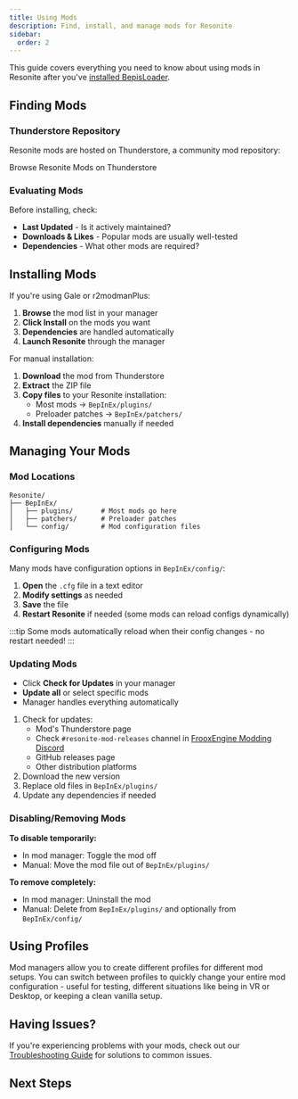 ```yaml
---
title: Using Mods
description: Find, install, and manage mods for Resonite
sidebar:
  order: 2
---
```



This guide covers everything you need to know about using mods in Resonite after you've [installed BepisLoader](/getting-started/installation/).

## Finding Mods

### Thunderstore Repository

Resonite mods are hosted on Thunderstore, a community mod repository:

<LinkButton href="https://thunderstore.io/c/resonite/" variant="primary" icon="external">
  Browse Resonite Mods on Thunderstore
</LinkButton>

### Evaluating Mods

Before installing, check:
- **Last Updated** - Is it actively maintained?
- **Downloads & Likes** - Popular mods are usually well-tested
- **Dependencies** - What other mods are required?

## Installing Mods

<Tabs>
<TabItem label="With Mod Manager (Recommended)">

If you're using Gale or r2modmanPlus:

1. **Browse** the mod list in your manager
2. **Click Install** on the mods you want
3. **Dependencies** are handled automatically
4. **Launch Resonite** through the manager

</TabItem>
<TabItem label="Manual Installation">

For manual installation:

1. **Download** the mod from Thunderstore
2. **Extract** the ZIP file
3. **Copy files** to your Resonite installation:
   - Most mods → `BepInEx/plugins/`
   - Preloader patches → `BepInEx/patchers/`
4. **Install dependencies** manually if needed

</TabItem>
</Tabs>

## Managing Your Mods

### Mod Locations

```
Resonite/
├── BepInEx/
│   ├── plugins/       # Most mods go here
│   ├── patchers/      # Preloader patches
│   └── config/        # Mod configuration files
```

### Configuring Mods

Many mods have configuration options in `BepInEx/config/`:

1. **Open** the `.cfg` file in a text editor
2. **Modify settings** as needed
3. **Save** the file
4. **Restart Resonite** if needed (some mods can reload configs dynamically)

:::tip
Some mods automatically reload when their config changes - no restart needed!
:::

### Updating Mods

<Tabs>
<TabItem label="With Mod Manager">

- Click **Check for Updates** in your manager
- **Update all** or select specific mods
- Manager handles everything automatically

</TabItem>
<TabItem label="Manual">

1. Check for updates:
   - Mod's Thunderstore page
   - Check `#resonite-mod-releases` channel in [FrooxEngine Modding Discord](https://discord.gg/vCDJK9xyvm)
   - GitHub releases page
   - Other distribution platforms
2. Download the new version
3. Replace old files in `BepInEx/plugins/`
4. Update any dependencies if needed

</TabItem>
</Tabs>

### Disabling/Removing Mods

**To disable temporarily:**
- In mod manager: Toggle the mod off
- Manual: Move the mod file out of `BepInEx/plugins/`

**To remove completely:**
- In mod manager: Uninstall the mod
- Manual: Delete from `BepInEx/plugins/` and optionally from `BepInEx/config/`

## Using Profiles

Mod managers allow you to create different profiles for different mod setups. You can switch between profiles to quickly change your entire mod configuration - useful for testing, different situations like being in VR or Desktop, or keeping a clean vanilla setup.

## Having Issues?

If you're experiencing problems with your mods, check out our [Troubleshooting Guide](/getting-started/troubleshooting/) for solutions to common issues.

## Next Steps

<CardGrid>
<LinkCard
  title="Popular Mods"
  href="https://thunderstore.io/c/resonite/?section=most-downloaded"
  description="See what mods the community loves"
/>

<LinkCard
  title="Create Your Own Mod"
  href="/creating-a-mod/initial-setup/"
  description="Learn to develop mods for Resonite"
/>
</CardGrid>
